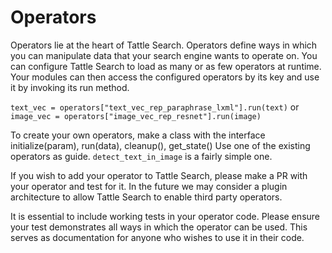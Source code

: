 # Operators

Operators lie at the heart of Tattle Search. Operators define ways in which you can manipulate data
that your search engine wants to operate on. You can configure Tattle Search to load as many or as
few operators at runtime. Your modules can then access the configured operators by its key and use it by
invoking its run method.

`text_vec = operators["text_vec_rep_paraphrase_lxml"].run(text)`
or
`image_vec = operators["image_vec_rep_resnet"].run(image)`

To create your own operators, make a class with the interface
initialize(param), run(data), cleanup(), get_state()
Use one of the existing operators as guide. `detect_text_in_image` is a fairly
simple one.

If you wish to add your operator to Tattle Search, please make a PR with your operator and test for it. In the
future we may consider a plugin architecture to allow Tattle Search to enable third party operators.

It is essential to include working tests in your operator code. Please ensure your test demonstrates all ways in which
the operator can be used. This serves as documentation for anyone who wishes to use it in their code.
